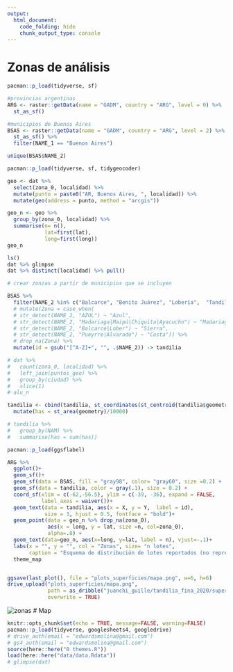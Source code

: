 ```yaml
---
output:
  html_document:
    code_folding: hide
    chunk_output_type: console
---
```


# Zonas de análisis

```r
pacman::p_load(tidyverse, sf)

```

          
```r
#provincias argentinas
ARG <- raster::getData(name = "GADM", country = "ARG", level = 0) %>% 
  st_as_sf() 

#municipios de Buenos Aires
BSAS <- raster::getData(name = "GADM", country = "ARG", level = 2) %>% 
  st_as_sf() %>% 
  filter(NAME_1 == "Buenos Aires") 

unique(BSAS$NAME_2)

pacman::p_load(tidyverse, sf, tidygeocoder)

geo <- dat %>% 
  select(zona_0, localidad) %>% 
  mutate(punto = paste0("AR, Buenos Aires, ", localidad)) %>% 
  mutate(geo(address = punto, method = "arcgis"))

geo_n <- geo %>% 
  group_by(zona_0, localidad) %>%
  summarise(n= n(), 
            lat=first(lat), 
            long=first(long))
geo_n
```

```r
ls()
dat %>% glimpse
dat %>% distinct(localidad) %>% pull()
```

```r
# crear zonzas a partir de municipios que se incluyen  

BSAS %>% 
  filter(NAME_2 %in% c("Balcarce", "Benito Juárez", "Lobería",  "Tandil", "Azul","Adolfo Gonzales Chaves", "Ayacucho")) %>% 
  # mutate(Zona = case_when(
  # str_detect(NAME_2, "AZUL") ~ "Azul",
  # str_detect(NAME_2, "Madariaga|Maipú|Chiquita|Ayacucho") ~ "Madariaga",
  # str_detect(NAME_2, "Balcarce|Lober") ~ "Sierra",
  # str_detect(NAME_2, "Pueyrre|Alvarado") ~ "Costa")) %>%
  # drop_na(Zona) %>%
  mutate(id = gsub("[^A-Z]+", "", .$NAME_2)) -> tandilia

# dat %>%
#   count(zona_0, localidad) %>%
#   left_join(puntos_geo) %>%
#   group_by(ciudad) %>%
#   slice(1)
# alu_n

tandilia <- cbind(tandilia, st_coordinates(st_centroid(tandilia$geometry))) %>%
  mutate(has = st_area(geometry)/10000)
```

```r
# tandilia %>% 
#   group_by(NAM) %>% 
#   summarise(has = sum(has))
```

```r
pacman::p_load(ggsflabel)

ARG %>% 
  ggplot()+
  geom_sf()+
  geom_sf(data = BSAS, fill = "gray98", color= "gray60", size =0.2) +
  geom_sf(data = tandilia, color = gray(.1), size = 0.2) +
  coord_sf(xlim = c(-62,-56.5), ylim = c(-39, -36), expand = FALSE, 
           label_axes = waiver())+
  geom_text(data = tandilia, aes(x = X, y = Y,  label = id), 
            size = 3, hjust = 0.5, fontface = "bold")+
  geom_point(data = geo_n %>% drop_na(zona_0),
             aes(x = long, y = lat, size =n, col=zona_0),
             alpha=.8) +
  geom_text(data=geo_n, aes(x=long, y=lat, label = n), vjust=-.1)+
  labs(x = "", y = "", col = "Zonas", size= "n lotes", 
       caption = "Esquema de distribución de lotes reportados (no representan ubicación precisas de los lotes)")+
  theme_map


ggsave(last_plot(), file = "plots_superficies/mapa.png", w=6, h=6)
drive_upload("plots_superficies/mapa.png", 
             path = as_dribble("juanchi_guille/tandilia_fina_2020/superficies"),
             overwrite = TRUE)

```
![zonas](plots_superficies/mapa.png)
# Map

```r
knitr::opts_chunk$set(echo = TRUE, message=FALSE, warning=FALSE)
pacman::p_load(tidyverse, googlesheets4, googledrive)
# drive_auth(email = "edwardsmolina@gmail.com")
# gs4_auth(email = "edwardsmolina@gmail.com")
source(here::here("0 themes.R"))
load(here::here("data/data.Rdata"))
# glimpse(dat)
```
